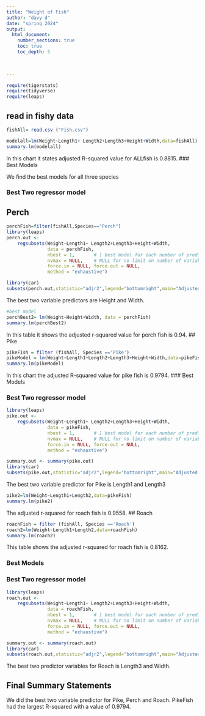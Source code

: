 ```yaml
---
title: "Weight of Fish"
author: "davy d"
date: "spring 2024"  
output: 
  html_document:
    number_sections: true
    toc: true
    toc_depth: 5

 
    
---
```



```r
require(tigerstats)
require(tidyverse)
require(leaps)
```

## read in fishy data 
```r
fishAll= read.csv ("Fish.csv")
```

```r
modelall=lm(Weight~Length1+ Length2+Length3+Height+Width,data=fishAll)
summary.lm(modelall)
```
In this chart it states adjusted R-squared value for ALLfish is 0.8815.
### Best Models

We find the best models for all three species 

### Best Two regressor model

## Perch 

```r
perchFish=filter(fishAll,Species=="Perch")
library(leaps)
perch.out <-
    regsubsets(Weight~Length1+ Length2+Length3+Height+Width,
               data = perchFish,
               nbest = 1,       # 1 best model for each number of predictors
               nvmax = NULL,    # NULL for no limit on number of variables
               force.in = NULL, force.out = NULL,
               method = "exhaustive")

library(car)
subsets(perch.out,statistic="adjr2",legend="bottomright",main="Adjusted R^2")
```
The best two variable predictors are Height and Width.

```r
#best model
perchBest2= lm(Weight~Height+Width, data = perchFish)
summary.lm(perchBest2)
```
In this table it shows the adjusted r-squared value for perch fish is 0.94.
## Pike

```r
pikeFish = filter (fishAll, Species =='Pike')
pikeModel = lm(Weight~Length1+Length2+Length3+Height+Width,data=pikeFish)
summary.lm(pikeModel)
```
In this chart the adjusted R-squared value for pike fish is 0.9794.
### Best Models



### Best Two regressor model
```r
library(leaps)
pike.out <-
    regsubsets(Weight~Length1+ Length2+Length3+Height+Width,
               data = pikeFish,
               nbest = 1,       # 1 best model for each number of predictors
               nvmax = NULL,    # NULL for no limit on number of variables
               force.in = NULL, force.out = NULL,
               method = "exhaustive")

summary.out <- summary(pike.out)
library(car)
subsets(pike.out,statistic="adjr2",legend="bottomright",main="Adjusted R^2")
```
The best two variable predictor for Pike is Length1 and Length3


```r
pike2=lm(Weight~Length1+Length2,data=pikeFish)
summary.lm(pike2)
```
The adjusted r-squared for roach fish is 0.9558.
## Roach
```r
roachFish = filter (fishAll, Species =='Roach')
roach2=lm(Weight~Length1+Length2,data=roachFish)
summary.lm(roach2)
```

This table shows the adjusted r-squared for roach fish is 0.8162.

### Best Models


### Best Two regressor model
```r
library(leaps)
roach.out <-
    regsubsets(Weight~Length1+ Length2+Length3+Height+Width,
               data = roachFish,
               nbest = 1,       # 1 best model for each number of predictors
               nvmax = NULL,    # NULL for no limit on number of variables
               force.in = NULL, force.out = NULL,
               method = "exhaustive")

summary.out <- summary(roach.out)
library(car)
subsets(roach.out,statistic="adjr2",legend="bottomright",main="Adjusted R^2")
```

The best two predictor variables for Roach is Length3 and Width. 

## Final Summary Statements
We did the best two variable predictor for Pike, Perch and Roach. PikeFish had the largest R-squared with a value of 0.9794.